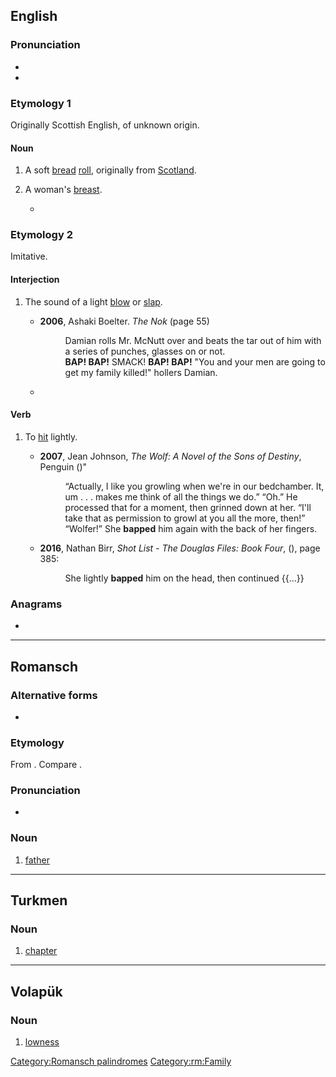 {{also|bắp|BAP}}
==English==

===Pronunciation===
* {{IPA|en|/bæp/}}
* {{audio|en|En-au-bap.ogg|Audio (AU)}}

===Etymology 1===
Originally Scottish English, of unknown origin.

====Noun====
{{en-noun}}

# A soft [[bread]] [[roll]], originally from [[Scotland]].
# {{lb|en|British|slang|mostly|in the plural}} A woman's [[breast]].
#* {{quote-book|en|year=2014|author=Kelly Creighton|title=The Bones of It|passage=Mrs Dudley came bouncing back, hand swinging, big stain on her right '''bap''' like she'd been shot or Da had got at her in an alleyway.}}

===Etymology 2===
Imitative.

====Interjection====
{{en-intj}}

# {{lb|en|informal}} The sound of a light [[blow]] or [[slap]].
#* '''2006''', Ashaki Boelter. ''The Nok'' (page 55)
#*: Damian rolls Mr. McNutt over and beats the tar out of him with a series of punches, glasses on or not.<br>'''BAP! BAP!''' SMACK! '''BAP! BAP!''' "You and your men are going to get my family killed!" hollers Damian.
#* {{quote-book|en|year=2014|author=Rose McMills|title=Mountain Girl|passage=Elizabeth continued into the living room and saw Velvet napping on the cool linoleum under the dining room table. She stopped to stroke her silky side and the puppy's tail went '''''bap, bap, bap''''' against the floor in greeting.}}

====Verb====
{{en-verb|bapp|ing}}

# {{lb|en|informal|transitive}} To [[hit]] lightly.
#* '''2007''', Jean Johnson, ''The Wolf: A Novel of the Sons of Destiny'', Penguin ({{ISBN|9781440623431}})"
#*: “Actually, I like you growling when we&#39;re in our bedchamber. It, um . . . makes me think of all the things we do.” “Oh.” He processed that for a moment, then grinned down at her. “I&#39;ll take that as permission to growl at you all the more, then!” “Wolfer!” She '''bapped''' him again with the back of her fingers.
#* '''2016''', Nathan Birr, ''Shot List - The Douglas Files: Book Four'', ({{ISBN|9780996769174}}), page 385:
#*: She lightly '''bapped''' him on the head, then continued {{...}}

===Anagrams===
* {{anagrams|en|a=abp|ABP|APB|Abp.|BPA|PBA|abp.}}

----

==Romansch==

===Alternative forms===
* {{qualifier|Rumantsch Grischun|Sursilvan|Sutsilvan|Surmiran}} {{l|rm|bab}}

===Etymology===
From {{inh|rm|LL.|*babbus}}. Compare {{cog|sc|babbu}}.

===Pronunciation===
* {{IPA|rm|[baːp]}}

===Noun===
{{rm-noun|m}}

# {{lb|rm|Puter|Vallader}} [[father]]

[[Category:Romansch palindromes]]
[[Category:rm:Family]]

----

==Turkmen==

===Noun===
{{tk-noun}}

# [[chapter]]

----

==Volapük==

===Noun===
{{head|vo|noun}}

# [[lowness]]
